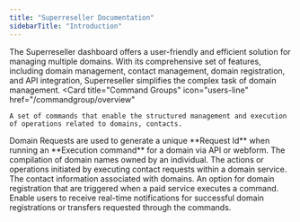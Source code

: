 ```yaml
---
title: "Superreseller Documentation"
sidebarTitle: "Introduction"
---
```


The Superreseller dashboard offers a user-friendly and efficient solution for managing multiple domains. With its comprehensive set of features, including domain management, contact management, domain registration, and API integration, Superreseller simplifies the complex task of domain management.
<CardGroup cols={2}>
  <Card
    title="Command Groups"
    icon="users-line"
    href="/commandgroup/overview"
  >
    A set of commands that enable the structured management and execution of operations related to domains, contacts. 
  </Card>
  <Card title="Domain Requests" icon="book-atlas" href="/domainrequests/overview">
    Domain Requests are used to generate a unique **Request Id** when running an **Execution command** for a domain via API or webform.
  </Card>
  <Card title="Domain Portfolio" icon="book-open-cover" href="/domainportfolio/overview">
    The compilation of domain names owned by an individual.
  </Card>
  <Card
    title="Contact Requests"
    icon="folder-user"
    href="/contactrequests/overview"
  >
    The actions or operations initiated by executing contact requests within a domain service.
  </Card>
  <Card
    title="Contact Portfolio"
    icon="address-book"
    href="/contactportfolio/overview"
  >
    The contact information associated with domains.
  </Card>
  <Card
    title="Service Orders"
    icon="file-invoice"
    href="/serviceorders/overview"
  >
    An option for domain registration that are triggered when a paid service executes a command.
  </Card>
  <Card
    title="Webhook"
    icon="webhook"
    href="/webhooks/overview"
  >
    Enable users to receive real-time notifications for successful domain registrations or transfers requested through the commands.
  </Card>
</CardGroup>